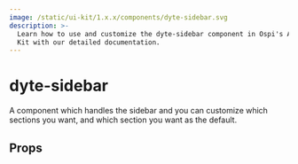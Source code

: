 ```yaml
---
image: /static/ui-kit/1.x.x/components/dyte-sidebar.svg
description: >-
  Learn how to use and customize the dyte-sidebar component in Ospi's Angular UI
  Kit with our detailed documentation.
---
```


# dyte-sidebar

A component which handles the sidebar and
you can customize which sections you want, and which section you want as the default.

## Props

<PropsTable of="dyte-sidebar" />

<head>
  <title>Angular UI Kit dyte-sidebar</title>
</head>
